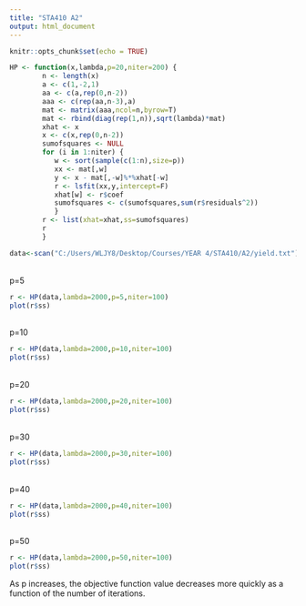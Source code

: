 ---
title: "STA410 A2"
output: html_document
---

```{r setup, include=FALSE}
knitr::opts_chunk$set(echo = TRUE)
```

```{r}
HP <- function(x,lambda,p=20,niter=200) {
        n <- length(x)
        a <- c(1,-2,1)
        aa <- c(a,rep(0,n-2))
        aaa <- c(rep(aa,n-3),a)
        mat <- matrix(aaa,ncol=n,byrow=T)
        mat <- rbind(diag(rep(1,n)),sqrt(lambda)*mat)
        xhat <- x
        x <- c(x,rep(0,n-2))
        sumofsquares <- NULL
        for (i in 1:niter) {
           w <- sort(sample(c(1:n),size=p))
           xx <- mat[,w]
           y <- x - mat[,-w]%*%xhat[-w]
           r <- lsfit(xx,y,intercept=F)
           xhat[w] <- r$coef
           sumofsquares <- c(sumofsquares,sum(r$residuals^2))
           }
        r <- list(xhat=xhat,ss=sumofsquares)
        r
        }
```

```{r}
data<-scan("C:/Users/WLJY8/Desktop/Courses/YEAR 4/STA410/A2/yield.txt")
```
<br>
p=5
<br>
```{r}
r <- HP(data,lambda=2000,p=5,niter=100)
plot(r$ss)
```
<br>
p=10
<br>
```{r}
r <- HP(data,lambda=2000,p=10,niter=100)
plot(r$ss)
```
<br>
p=20
<br>
```{r}
r <- HP(data,lambda=2000,p=20,niter=100)
plot(r$ss)
```
<br>
p=30
<br>
```{r}
r <- HP(data,lambda=2000,p=30,niter=100)
plot(r$ss)
```
<br>
p=40
<br>
```{r}
r <- HP(data,lambda=2000,p=40,niter=100)
plot(r$ss)
```
<br>
p=50
<br>
```{r}
r <- HP(data,lambda=2000,p=50,niter=100)
plot(r$ss)
```

As p increases, the objective function value decreases more quickly as a function of the number of iterations.







